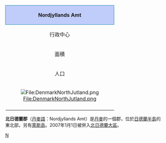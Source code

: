 {| colspan="4" width=250 style="border: 1px solid #6688AA; background-color:#f0f6fa; margin:0.5em; padding:0.5em; float:right" valign="top" | 
|- 
! style="border: 1px solid #1188AA; background-color:#c0ccfa" align="center" colspan="2" | Nordjyllands Amt
|-
| 行政中心 || [[奧爾堡|奧爾堡]]
|-
| 面積 || 6,173 [[平方公里|平方公里]]
|-
| 人口 || 495,090 <small>''(2006)''</small>
|-
| bgcolor=#FFFFFF align="center" colspan="2" |[[File:DenmarkNorthJutland.png|File:DenmarkNorthJutland.png]]
|-
|}

'''北日德蘭郡'''（[[丹麥語|丹麥語]]：Nordjyllands Amt）是[[丹麥|丹麥]]的一個郡，位於[[日德蘭半島|日德蘭半島]]的東北部，另有[[萊斯島|萊斯島]]。2007年1月1日被併入[[北日德蘭大區|北日德蘭大區]]。

[[Category:丹麥已撤消的郡_(1970年至2006年)|N]]